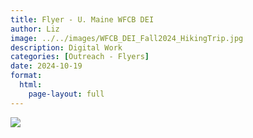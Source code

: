 ```yaml
---
title: Flyer - U. Maine WFCB DEI
author: Liz
image: ../../images/WFCB_DEI_Fall2024_HikingTrip.jpg
description: Digital Work
categories: [Outreach - Flyers]
date: 2024-10-19
format:
  html:
    page-layout: full
---
```


![](../../images/WFCB_DEI_Fall2024_HikingTrip.jpg)